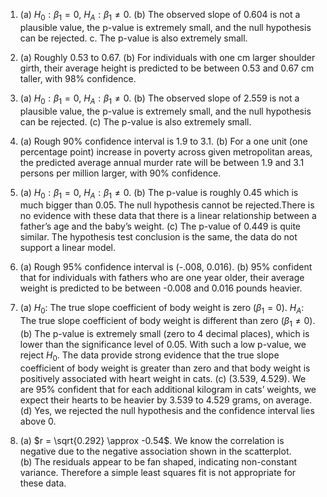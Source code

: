 1. \(a) $H_0: \beta_1 = 0$, $H_A: \beta_1 \ne 0$. (b) The observed slope of 0.604 is not a plausible value, the p-value is extremely small, and the null hypothesis can be rejected. c. The p-value is also extremely small.

1. \(a) Roughly 0.53 to 0.67. (b) For individuals with one cm larger shoulder girth, their average height is predicted to be between 0.53 and 0.67 cm taller, with 98% confidence.

1. \(a) $H_0: \beta_1 = 0$, $H_A: \beta_1 \ne 0$. (b) The observed slope of 2.559 is not a plausible value, the p-value is extremely small, and the null hypothesis can be rejected. (c) The p-value is also extremely small.

1. \(a) Rough 90% confidence interval is 1.9 to 3.1. (b) For a one unit (one percentage point) increase in poverty across given metropolitan areas, the predicted average annual murder rate will be between 1.9 and 3.1 persons per million larger, with 90% confidence.

1. \(a) $H_0: \beta_1 = 0$, $H_A: \beta_1 \ne 0$. (b) The p-value is roughly 0.45 which is much bigger than 0.05.  The null hypothesis cannot be rejected.There is no evidence with these data that there is a linear relationship between a father's age and the baby's weight. (c) The p-value of 0.449 is quite similar. The hypothesis test conclusion is the same, the data do not support a linear model.

1. \(a) Rough 95% confidence interval is (-.008, 0.016). (b) 95% confident that for individuals with fathers who are one year older, their average weight is predicted to be between -0.008 and 0.016 pounds heavier.

1. \(a) $H_0$: The true slope coefficient of body weight is zero ($\beta_1 = 0$). $H_A$: The true slope coefficient of body weight is different than zero ($\beta_1 \neq 0$). (b) The p-value is extremely small (zero to 4 decimal places), which is lower than the significance level of 0.05. With such a low p-value, we reject $H_0$. The data provide strong evidence that the true slope coefficient of body weight is greater than zero and that body weight is positively associated with heart weight in cats. (c) (3.539, 4.529). We are 95% confident that for each additional kilogram in cats' weights, we expect their hearts to be heavier by 3.539 to 4.529 grams, on average. (d) Yes, we rejected the null hypothesis and the confidence interval lies above 0.

1. \(a) $r = \sqrt{0.292} \approx -0.54$. We know the correlation is negative due to the negative association shown in the scatterplot. (b) The residuals appear to be fan shaped, indicating non-constant variance. Therefore a simple least squares fit is not appropriate for these data.
